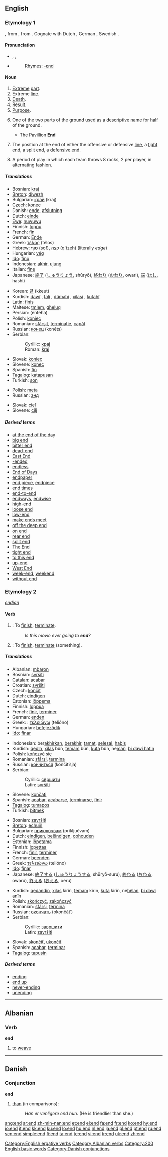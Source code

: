 {{wikipedia|dab=end}}
==English==

{{rank|hands|turned|taken|240|end|rather|until|does}}

===Etymology 1===
{{etyl|ang}} {{term|ende}}, from {{proto|Germanic|andjoz}}, from {{proto|Indo-European|antjos}}.  Cognate with Dutch {{term|einde}}, German {{term|Ende}}, Swedish {{term|ände}}.

====Pronunciation====
* {{enPR|ĕnd}}, {{IPA|/ɛnd/}}, {{SAMPA|/End/}}
* {{audio|en-us-end.ogg|Audio (US)}}
*: Rhymes: [[Rhymes:English:-ɛnd|-ɛnd]]

====Noun====
{{en-noun}}

# [[extreme|Extreme]] [[part]].
# Extreme [[line]].
# [[death|Death]].
# [[result|Result]].
# [[purpose|Purpose]].
# {{cricket}} One of the two parts of the [[ground]] used as a [[descriptive]] [[name]] for [[half]] of the ground.
#* The Pavillion '''End'''
# {{fb}} The position at the end of either the offensive or defensive [[line]], a [[tight end]], a [[split end]], a [[defensive end]].
# {{curling}} A period of play in which each team throws 8 rocks, 2 per player, in alternating fashion.

=====Translations=====
{{trans-top|extreme part}}
* Bosnian: [[kraj]] {{m}}
* [[Breton]]: [[diwezh]] {{m}}
* Bulgarian: [[край]] (kraj) {{m}}
* Czech: [[konec]] {{m}}
* Danish: [[ende]], [[afslutning]]
* Dutch: [[einde]] {{n}}
* [[Ewe]]: [[nuwuwu]] {{n}}
* Finnish: [[loppu]]
* French: [[fin#French|fin]] {{f}}
* German: [[Ende]] {{n}}
* Greek: [[τέλος]] (télos) {{n}}
* Hebrew: [[סוף]] (sof), [[קצה]] (q'tzeh) (literally ''edge'') {{m}}
* Hungarian: [[vég]]
* [[Ido]]: [[fino]]
* Indonesian: [[akhir]], [[ujung]]
* Italian: [[fine#Italian|fine]] {{f}}
* Japanese: [[終了]] ([[しゅうりょう]], shūryō), [[終わり]] ([[おわり]], owari), [[端]] ([[はし]], hashi)
{{trans-mid}}
* Korean: [[끝]] (kkeut)
* Kurdish: [[dawî]] {{f}}, [[talî]] {{f}}, [[dûmahî]] {{f}}, [[xilasî]] {{f}}, [[kutahî]] {{f}}
* Latin: [[finis]]
* Maltese: [[tmiem]], [[għeluq]]
* Persian: {{fa-Arab|[[انتها]]}} (enteha)
* Polish: [[koniec]] {{m}}
* Romanian: [[sfârşit]], [[terminaţie]], [[capăt]]
* Russian: [[конец]] (konéts) {{m}}
* Serbian:
*: Cyrillic: [[крај]] {{m}}
*: Roman: [[kraj]] {{m}}
* Slovak: [[koniec]] {{m}}
* Slovene: [[konec]] {{m}}
* Spanish: [[fin#Spanish|fin]]
* [[Tagalog]]: [[katapusan]]
* Turkish: [[son#Turkish|son]]
{{trans-bottom}}

{{trans-top|curling}}
* Polish: [[meta]] {{f}}
* Russian: [[энд]] {{m}}
{{trans-mid}}
* Slovak: [[cieľ]] {{m}}
* Slovene: [[cilj]] {{m}}
{{trans-bottom}}

=====Derived terms=====
* [[at the end of the day]]
* [[big end]]
* [[bitter end]]
* [[dead-end]]
* [[East End]]
* [[-ended]]
* [[endless]]
* [[End of Days]]
* [[endpaper]]
* [[end piece]], [[endpiece]]
* [[end times]]
* [[end-to-end]]
* [[endways]], [[endwise]]
* [[high-end]]
* [[loose end]]
* [[low-end]]
* [[make ends meet]]
* [[off the deep end]]
* [[on end]]
* [[rear end]]
* [[split end]]
* [[The End]]
* [[tight end]]
* [[to this end]]
* [[up-end]]
* [[West End]]
* [[week-end]], [[weekend]]
* [[without end]]

===Etymology 2===
{{OE.}}  ''[[endian]]''

====Verb====
{{en-verb}}

# {{intransitive}}: To [[finish]], [[terminate]].
#: ''Is this movie ever going to '''end'''?''
# {{transitive}}: To [[finish]], [[terminate]] (something).

=====Translations=====
{{trans-top|intransitive: finish, terminate}}
* Albanian: [[mbaron]]
* Bosnian: [[svršiti]]
* [[Catalan]]: [[acabar]]
* Croatian: [[svršiti]]
* Czech: [[končit]]
* Dutch: [[eindigen]]
* Estonian: [[lõppema]]
* Finnish: [[loppua]]
* French: [[finir]], [[terminer]]
* German: [[enden]]
* Greek: : [[τελειώνω]] (telióno)
* Hungarian: [[befejeződik]]
* [[Ido]]: [[finar]]
{{trans-mid}}
* Indonesian: ber[[akhir]]kan, [[akhir|berakhir]], [[tamat]], [[selesai]], [[habis]]
* Kurdish: [[qedîn]], [[xilas]] bûn, [[temam]] bûn, [[kuta]] bûn, ne[[man]], [[bi dawî hatin]]
* Polish: [[kończyć]] się
* Romanian: [[sfârşi]], [[termina]]
* Russian: [[кончиться]] (končít’sja)
* Serbian:
*: Cyrillic: [[свршити]]
*: Latin: [[svršiti]]
* Slovene: [[končati]]
* Spanish: [[acabar]], [[acabarse]], [[terminarse]], [[finir]]
* [[Tagalog]]: [[tumapos]]
* Turkish: [[bitmek]]
{{trans-bottom}}

{{trans-top|transitive: finish, terminate (something)}}
* Bosnian: [[završiti]]
* [[Breton]]: [[echuiñ]]
* Bulgarian: [[приключвам]] (priključvam)
* Dutch: [[eindigen]], [[beëindigen]], [[ophouden]]
* Estonian: [[lõpetama]]
* Finnish: [[lopettaa]]
* French: [[finir]], [[terminer]]
* German: [[beenden]]
* Greek: [[τελειώνω]] (telióno)
* [[Ido]]: [[finar]]
* Japanese: [[終了]]する ([[しゅうりょう]]する, shūryō-suru), [[終わる]] ([[おわる]], owaru), [[終える]] ([[おえる]], oeru)
{{trans-mid}}
* Kurdish: [[qedandin]], [[xilas]] kirin, [[temam]] kirin, [[kuta]] kirin, ne[[hêlan]], [[bi dawî anîn]]
* Polish: [[skończyć]], [[zakończyć]]
* Romanian: [[sfârşi]], [[termina]]
* Russian: [[окончать]] (okončát’)
* Serbian:
*: Cyrillic: [[завршити]]
*: Latin: [[završiti]]
* Slovak: [[skončiť]], [[ukončiť]]
* Spanish: [[acabar]], [[terminar]]
* [[Tagalog]]: [[tapusin]]
{{trans-bottom}}

=====Derived terms=====
<!--derived from the noun *[[endless]]-->
<!--derived from the noun: *[[on end]]-->
<!--derived from the noun: * [[up-end]]-->
* [[ending]]<!--noun-->
* [[end up]]<!--verb-->
* [[never-ending]]
* [[unending]]

[[Category:English ergative verbs]]

----

==Albanian==

===Verb===
'''end'''

# to [[weave]]

[[Category:Albanian verbs]]

----

==Danish==

===Conjunction===
'''end'''

# [[than]] (in comparisons):
#: ''Han er venligere end hun.'' (He is friendlier than she.)

[[Category:200 English basic words]]
[[Category:Danish conjunctions]]

[[ang:end]]
[[ar:end]]
[[zh-min-nan:end]]
[[et:end]]
[[el:end]]
[[fa:end]]
[[fr:end]]
[[ko:end]]
[[hy:end]]
[[io:end]]
[[it:end]]
[[kk:end]]
[[ku:end]]
[[lo:end]]
[[hu:end]]
[[nl:end]]
[[ja:end]]
[[pl:end]]
[[pt:end]]
[[ru:end]]
[[scn:end]]
[[simple:end]]
[[fi:end]]
[[ta:end]]
[[te:end]]
[[vi:end]]
[[tr:end]]
[[uk:end]]
[[zh:end]]